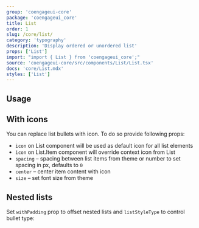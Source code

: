```yaml
---
group: 'coengageui-core'
package: 'coengageui_core'
title: List
order: 1
slug: /core/list/
category: 'typography'
description: 'Display ordered or unordered list'
props: ['List']
import: "import { List } from 'coengageui_core';"
source: 'coengageui-core/src/components/List/List.tsx'
docs: 'core/List.mdx'
styles: ['List']
---
```



## Usage

<Demo data={ListDemos.configurator} />

## With icons

You can replace list bullets with icon. To do so provide following props:

- `icon` on List component will be used as default icon for all list elements
- `icon` on List.Item component will override context icon from List
- `spacing` – spacing between list items from theme or number to set spacing in px, defaults to `0`
- `center` – center item content with icon
- `size` – set font size from theme

<Demo data={ListDemos.icon} />

## Nested lists

Set `withPadding` prop to offset nested lists and `listStyleType` to control bullet type:

<Demo data={ListDemos.nested} />
